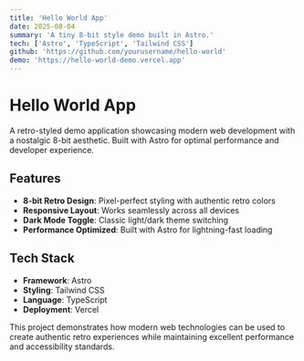 ```yaml
---
title: 'Hello World App'
date: 2025-08-04
summary: 'A tiny 8-bit style demo built in Astro.'
tech: ['Astro', 'TypeScript', 'Tailwind CSS']
github: 'https://github.com/yourusername/hello-world'
demo: 'https://hello-world-demo.vercel.app'
---
```


# Hello World App

A retro-styled demo application showcasing modern web development with a nostalgic 8-bit aesthetic. Built with Astro for optimal performance and developer experience.

## Features

- **8-bit Retro Design**: Pixel-perfect styling with authentic retro colors
- **Responsive Layout**: Works seamlessly across all devices
- **Dark Mode Toggle**: Classic light/dark theme switching
- **Performance Optimized**: Built with Astro for lightning-fast loading

## Tech Stack

- **Framework**: Astro
- **Styling**: Tailwind CSS
- **Language**: TypeScript
- **Deployment**: Vercel

This project demonstrates how modern web technologies can be used to create authentic retro experiences while maintaining excellent performance and accessibility standards.
